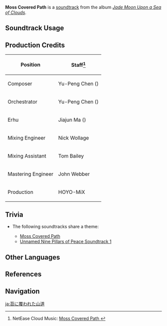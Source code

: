 {{Soundtrack Infobox
|image          = Jade Moon Upon a Sea of Clouds.png
|album          = Jade Moon Upon a Sea of Clouds
|disc           = 2
|number         = 52
|featured       =
|featured2      =
|featured3      =
|featured_disc  =
|featured_disc2 =
|featured_disc3 =
|youtube_id     = ZJZowcJjFlI
|spotify_id     = 6WpPD2gHRjuZvrrPaxgi6d
|previous       = Drink With a Hermit
|next           = Bird Call From Afar
}}
'''Moss Covered Path''' is a [[soundtrack]] from the album ''[[Jade Moon Upon a Sea of Clouds]]''.

==Soundtrack Usage==
{{Soundtrack Usage
|location = Mingyun Village;;Qiongji Estuary//night, clear sky
}}

==Production Credits==
{| class="wikitable"
! Position
! Staff<ref>NetEase Cloud Music: [https://music.163.com/#/song?id=1492275957 Moss Covered Path {{zh|山路青苔}}]</ref>
|-
! Composer
| Yu-Peng Chen ({{zh|陈致逸}})
|-
! Orchestrator
| Yu-Peng Chen ({{zh|陈致逸}})
|-
! Erhu
| Jiajun Ma ({{zh|马稼骏}})
|-
! Mixing Engineer
| Nick Wollage
|-
! Mixing Assistant
| Tom Bailey
|-
! Mastering Engineer
| John Webber
|-
! Production
| HOYO-MiX
|}

==Trivia==
* <section begin="MossCoveredPathTheme" />The following soundtracks share a theme:
** [[Moss Covered Path]]
** [[Unnamed Nine Pillars of Peace Soundtrack 1]]<section end="MossCoveredPathTheme" />

==Other Languages==
{{Other Languages
|en      = Moss Covered Path
|zhs     = 山路青苔
|zhs_rm  = Shānlù Qīngtái
|zht     = 山路青苔
|zht_rm  = Shānlù Qīngtái
|zh_tl   = 
|ja      = 苔に覆われた山道
|ja_rm   = Koke ni Oowareta Yamamichi
|ja_tl   = Moss Covered Mountain Path
}}

==References==
{{Reflist}}

==Navigation==
{{Soundtrack Navbox|Jade Moon Upon a Sea of Clouds}}

[[ja:苔に覆われた山道]]